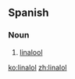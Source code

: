 ==Spanish==

===Noun===
{{es-noun|m|linaloles}}

# {{chemistry|lang=es}} [[linalool]]

[[ko:linalol]]
[[zh:linalol]]